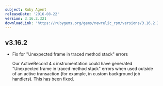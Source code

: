 ```yaml
---
subject: Ruby Agent
releaseDate: '2016-08-22'
version: 3.16.2.321
downloadLink: 'https://rubygems.org/gems/newrelic_rpm/versions/3.16.2.321'
---
```


## v3.16.2

* Fix for "Unexpected frame in traced method stack" errors

  Our ActiveRecord 4.x instrumentation could have generated "Unexpected frame in traced method stack" errors when used outside of an active transaction (for example, in custom background job handlers). This has been fixed.
